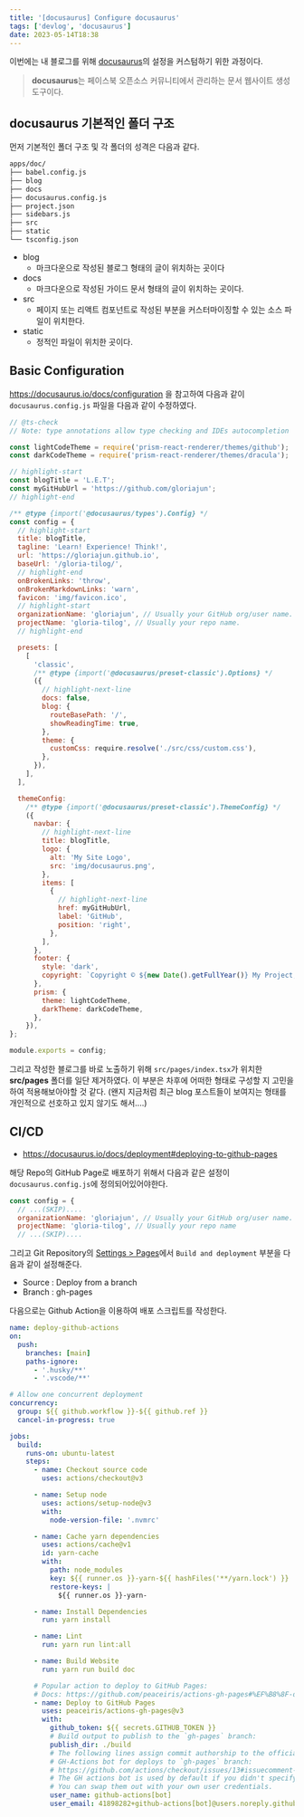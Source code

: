 ```yaml
---
title: '[docusaurus] Configure docusaurus'
tags: ['devlog', 'docusaurus']
date: 2023-05-14T18:38
---
```


이번에는 내 블로그를 위해 [docusaurus](https://docusaurus.io/ko/)의 설정을 커스텀하기 위한 과정이다.

<!--truncate-->

> **docusaurus**는 페이스북 오픈소스 커뮤니티에서 관리하는 문서 웹사이트 생성 도구이다.

## docusaurus 기본적인 폴더 구조

먼저 기본적인 폴더 구조 및 각 폴더의 성격은 다음과 같다.

```bash
apps/doc/
├── babel.config.js
├── blog
├── docs
├── docusaurus.config.js
├── project.json
├── sidebars.js
├── src
├── static
└── tsconfig.json
```

- blog
  - 마크다운으로 작성된 블로그 형태의 글이 위치하는 곳이다
- docs
  - 마크다운으로 작성된 가이드 문서 형태의 글이 위치하는 곳이다.
- src
  - 페이지 또는 리액트 컴포넌트로 작성된 부분을 커스터마이징할 수 있는 소스 파일이 위치한다.
- static
  - 정적인 파일이 위치한 곳이다.

## Basic Configuration

https://docusaurus.io/docs/configuration 을 참고하여 다음과 같이 `docusaurus.config.js` 파일을 다음과 같이 수정하였다.

```js
// @ts-check
// Note: type annotations allow type checking and IDEs autocompletion

const lightCodeTheme = require('prism-react-renderer/themes/github');
const darkCodeTheme = require('prism-react-renderer/themes/dracula');

// highlight-start
const blogTitle = 'L.E.T';
const myGitHubUrl = 'https://github.com/gloriajun';
// highlight-end

/** @type {import('@docusaurus/types').Config} */
const config = {
  // highlight-start
  title: blogTitle,
  tagline: 'Learn! Experience! Think!',
  url: 'https://gloriajun.github.io',
  baseUrl: '/gloria-tilog/',
  // highlight-end
  onBrokenLinks: 'throw',
  onBrokenMarkdownLinks: 'warn',
  favicon: 'img/favicon.ico',
  // highlight-start
  organizationName: 'gloriajun', // Usually your GitHub org/user name.
  projectName: 'gloria-tilog', // Usually your repo name.
  // highlight-end

  presets: [
    [
      'classic',
      /** @type {import('@docusaurus/preset-classic').Options} */
      ({
        // highlight-next-line
        docs: false,
        blog: {
          routeBasePath: '/',
          showReadingTime: true,
        },
        theme: {
          customCss: require.resolve('./src/css/custom.css'),
        },
      }),
    ],
  ],

  themeConfig:
    /** @type {import('@docusaurus/preset-classic').ThemeConfig} */
    ({
      navbar: {
        // highlight-next-line
        title: blogTitle,
        logo: {
          alt: 'My Site Logo',
          src: 'img/docusaurus.png',
        },
        items: [
          {
            // highlight-next-line
            href: myGitHubUrl,
            label: 'GitHub',
            position: 'right',
          },
        ],
      },
      footer: {
        style: 'dark',
        copyright: `Copyright © ${new Date().getFullYear()} My Project, Inc. Built with Docusaurus.`,
      },
      prism: {
        theme: lightCodeTheme,
        darkTheme: darkCodeTheme,
      },
    }),
};

module.exports = config;
```

그리고 작성한 블로그를 바로 노출하기 위해 `src/pages/index.tsx`가 위치한 **src/pages** 폴더를 일단 제거하였다.
이 부분은 차후에 어떠한 형태로 구성할 지 고민을 하여 적용해보아야할 것 같다.
(왠지 지금처럼 최근 blog 포스트들이 보여지는 형태를 개인적으로 선호하고 있지 않기도 해서....)

## CI/CD

- https://docusaurus.io/docs/deployment#deploying-to-github-pages

해당 Repo의 GitHub Page로 배포하기 위해서 다음과 같은 설정이 `docusaurus.config.js`에 정의되어있어야한다.

```javascript
const config = {
  // ...(SKIP)....
  organizationName: 'gloriajun', // Usually your GitHub org/user name.
  projectName: 'gloria-tilog', // Usually your repo name
  // ...(SKIP)....
```

그리고 Git Repository의 [Settings > Pages](https://github.com/gloriaJun/gloria-tilog/settings/pages)에서 `Build and deployment` 부분을 다음과 같이 설정해준다.

- Source : Deploy from a branch
- Branch : gh-pages

다음으로는 Github Action을 이용하여 배포 스크립트를 작성한다.

```yaml
name: deploy-github-actions
on:
  push:
    branches: [main]
    paths-ignore:
      - '.husky/**'
      - '.vscode/**'

# Allow one concurrent deployment
concurrency:
  group: ${{ github.workflow }}-${{ github.ref }}
  cancel-in-progress: true

jobs:
  build:
    runs-on: ubuntu-latest
    steps:
      - name: Checkout source code
        uses: actions/checkout@v3

      - name: Setup node
        uses: actions/setup-node@v3
        with:
          node-version-file: '.nvmrc'

      - name: Cache yarn dependencies
        uses: actions/cache@v1
        id: yarn-cache
        with:
          path: node_modules
          key: ${{ runner.os }}-yarn-${{ hashFiles('**/yarn.lock') }}
          restore-keys: |
            ${{ runner.os }}-yarn-

      - name: Install Dependencies
        run: yarn install

      - name: Lint
        run: yarn run lint:all

      - name: Build Website
        run: yarn run build doc

      # Popular action to deploy to GitHub Pages:
      # Docs: https://github.com/peaceiris/actions-gh-pages#%EF%B8%8F-docusaurus
      - name: Deploy to GitHub Pages
        uses: peaceiris/actions-gh-pages@v3
        with:
          github_token: ${{ secrets.GITHUB_TOKEN }}
          # Build output to publish to the `gh-pages` branch:
          publish_dir: ./build
          # The following lines assign commit authorship to the official
          # GH-Actions bot for deploys to `gh-pages` branch:
          # https://github.com/actions/checkout/issues/13#issuecomment-724415212
          # The GH actions bot is used by default if you didn't specify the two fields.
          # You can swap them out with your own user credentials.
          user_name: github-actions[bot]
          user_email: 41898282+github-actions[bot]@users.noreply.github.com
```
